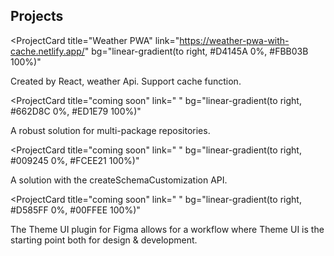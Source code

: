 ## Projects

<ProjectCard
  title="Weather PWA"
  link="https://weather-pwa-with-cache.netlify.app/"
  bg="linear-gradient(to right, #D4145A 0%, #FBB03B 100%)"
>
  Created by React, weather Api.
  Support cache function.
</ProjectCard>

<ProjectCard
  title="coming soon"
  link=" "
  bg="linear-gradient(to right, #662D8C 0%, #ED1E79 100%)"
>
  A robust solution for multi-package repositories.
</ProjectCard>

<ProjectCard
  title="coming soon"
  link=" "
  bg="linear-gradient(to right, #009245 0%, #FCEE21 100%)"
>
  A solution with the createSchemaCustomization API.
</ProjectCard>

<ProjectCard
  title="coming soon"
  link=" "
  bg="linear-gradient(to right, #D585FF 0%, #00FFEE 100%)"
>
  The Theme UI plugin for Figma allows for a workflow where Theme UI is the
  starting point both for design & development.
</ProjectCard>
